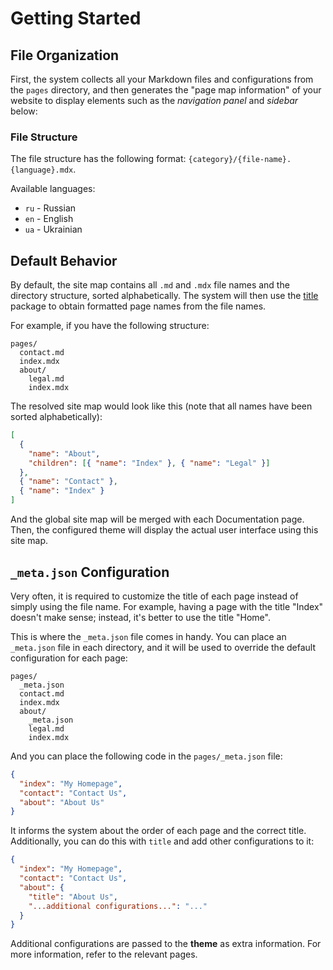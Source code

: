 # Getting Started

## File Organization

First, the system collects all your Markdown files and configurations from the `pages` directory, and then generates the "page map information" of your website to display elements such as the _navigation panel_ and _sidebar_ below:

### File Structure

The file structure has the following format: `{category}/{file-name}.{language}.mdx`.

Available languages:

- `ru` - Russian
- `en` - English
- `ua` - Ukrainian

## Default Behavior

By default, the site map contains all `.md` and `.mdx` file names and the directory structure, sorted alphabetically. The system will then use the [title](https://github.com/vercel/title) package to obtain formatted page names from the file names.

For example, if you have the following structure:

```text
pages/
  contact.md
  index.mdx
  about/
    legal.md
    index.mdx
```

The resolved site map would look like this (note that all names have been sorted alphabetically):

```json
[
  {
    "name": "About",
    "children": [{ "name": "Index" }, { "name": "Legal" }]
  },
  { "name": "Contact" },
  { "name": "Index" }
]
```

And the global site map will be merged with each Documentation page. Then, the configured theme will display the actual user interface using this site map.

## `_meta.json` Configuration

Very often, it is required to customize the title of each page instead of simply using the file name. For example, having a page with the title "Index" doesn't make sense; instead, it's better to use the title "Home".

This is where the `_meta.json` file comes in handy. You can place an `_meta.json` file in each directory, and it will be used to override the default configuration for each page:

```text
pages/
  _meta.json
  contact.md
  index.mdx
  about/
    _meta.json
    legal.md
    index.mdx
```

And you can place the following code in the `pages/_meta.json` file:

```json filename="pages/_meta.json"
{
  "index": "My Homepage",
  "contact": "Contact Us",
  "about": "About Us"
}
```

It informs the system about the order of each page and the correct title. Additionally, you can do this with `title` and add other configurations to it:

```json filename="pages/_meta.json"
{
  "index": "My Homepage",
  "contact": "Contact Us",
  "about": {
    "title": "About Us",
    "...additional configurations...": "..."
  }
}
```

Additional configurations are passed to the **theme** as extra information. For more information, refer to the relevant pages.
